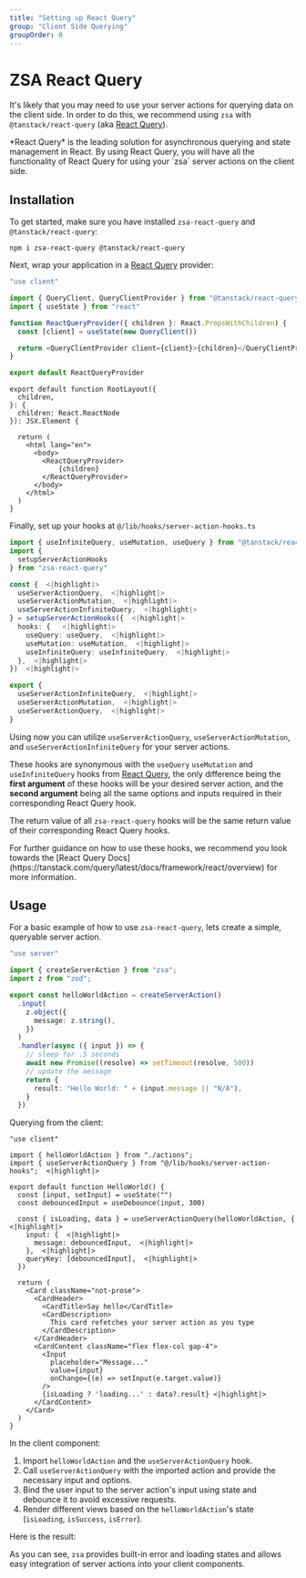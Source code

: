 ```yaml
---
title: "Setting up React Query"
group: "Client Side Querying"
groupOrder: 0
---
```


# ZSA React Query

It's likely that you may need to use your server actions for querying data on the client side. In order to do this, we recommend using `zsa` with `@tanstack/react-query` (aka [React Query](https://tanstack.com/query/latest/docs/framework/react/overview)).

<Note>
  *React Query* is the leading solution for asynchronous querying and state
  management in React. By using React Query, you will have all the functionality
  of React Query for using your `zsa` server actions on the client side.
</Note>

## Installation

To get started, make sure you have installed `zsa-react-query` and `@tanstack/react-query`:

```bash:terminal
npm i zsa-react-query @tanstack/react-query
```

Next, wrap your application in a [React Query](https://tanstack.com/query/latest/docs/framework/react/overview) provider:

```typescript:providers/react-query.ts
"use client"

import { QueryClient, QueryClientProvider } from "@tanstack/react-query"
import { useState } from "react"

function ReactQueryProvider({ children }: React.PropsWithChildren) {
  const [client] = useState(new QueryClient())

  return <QueryClientProvider client={client}>{children}</QueryClientProvider>
}

export default ReactQueryProvider
```

```typescript:app/layout.tsx
export default function RootLayout({
  children,
}: {
  children: React.ReactNode
}): JSX.Element {

  return (
    <html lang="en">
      <body>
        <ReactQueryProvider>
            {children}
        </ReactQueryProvider>
      </body>
    </html>
  )
}
```

Finally, set up your hooks at `@/lib/hooks/server-action-hooks.ts`

```typescript:lib/hooks/server-action-hooks.ts
import { useInfiniteQuery, useMutation, useQuery } from "@tanstack/react-query"
import {
  setupServerActionHooks
} from "zsa-react-query"

const {  <|highlight|>
  useServerActionQuery,  <|highlight|>
  useServerActionMutation,  <|highlight|>
  useServerActionInfiniteQuery,  <|highlight|>
} = setupServerActionHooks({  <|highlight|>
  hooks: {   <|highlight|>
    useQuery: useQuery,  <|highlight|>
    useMutation: useMutation,  <|highlight|>
    useInfiniteQuery: useInfiniteQuery,  <|highlight|>
  },  <|highlight|>
})  <|highlight|>

export {
  useServerActionInfiniteQuery,  <|highlight|>
  useServerActionMutation,  <|highlight|>
  useServerActionQuery,  <|highlight|>
}
```

Using now you can utilize `useServerActionQuery`, `useServerActionMutation`, and `useServerActionInfiniteQuery` for your server actions.

These hooks are synonymous with the `useQuery` `useMutation` and `useInfiniteQuery` hooks from [React Query](https://tanstack.com/query/latest/docs/framework/react/overview), the only difference being the **first argument** of these hooks will be your desired server action, and the **second argument** being all the same options and inputs required in their corresponding React Query hook.

The return value of all `zsa-react-query` hooks will be the same return value of their corresponding React Query hooks.

<Note>
  For further guidance on how to use these hooks, we recommend you look towards
  the [React Query
  Docs](https://tanstack.com/query/latest/docs/framework/react/overview) for
  more information.
</Note>

## Usage

For a basic example of how to use `zsa-react-query`, lets create a simple, queryable server action.

```typescript:actions.ts
"use server"

import { createServerAction } from "zsa";
import z from "zod";

export const helloWorldAction = createServerAction()
  .input(
    z.object({
      message: z.string(),
    })
  )
  .handler(async ({ input }) => {
    // sleep for .5 seconds
    await new Promise((resolve) => setTimeout(resolve, 500))
    // update the message
    return {
      result: "Hello World: " + (input.message || "N/A"),
    }
  })
```

Querying from the client:

```typescript:hello-world-example.tsx
"use client"

import { helloWorldAction } from "./actions";
import { useServerActionQuery } from "@/lib/hooks/server-action-hooks";  <|highlight|>

export default function HelloWorld() {
  const [input, setInput] = useState("")
  const debouncedInput = useDebounce(input, 300)

  const { isLoading, data } = useServerActionQuery(helloWorldAction, {  <|highlight|>
    input: {  <|highlight|>
      message: debouncedInput,  <|highlight|>
    },  <|highlight|>
    queryKey: [debouncedInput],  <|highlight|>
  })

  return (
    <Card className="not-prose">
      <CardHeader>
        <CardTitle>Say hello</CardTitle>
        <CardDescription>
          This card refetches your server action as you type
        </CardDescription>
      </CardHeader>
      <CardContent className="flex flex-col gap-4">
        <Input
          placeholder="Message..."
          value={input}
          onChange={(e) => setInput(e.target.value)}
        />
        {isLoading ? 'loading...' : data?.result} <|highlight|>
      </CardContent>
    </Card>
  )
}
```

In the client component:

1. Import `helloWorldAction` and the `useServerActionQuery` hook.
2. Call `useServerActionQuery` with the imported action and provide the necessary input and options.
3. Bind the user input to the server action's input using state and debounce it to avoid excessive requests.
4. Render different views based on the `helloWorldAction`'s state (`isLoading`, `isSuccess`, `isError`).

Here is the result:

<ExampleComponent id="hello-world-action" />

As you can see, `zsa` provides built-in error and loading states and allows easy integration of server actions into your client components.
